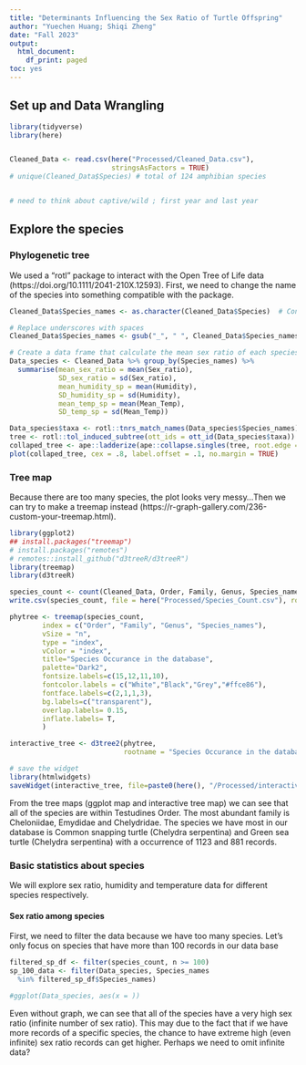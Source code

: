 ```yaml
---
title: "Determinants Influencing the Sex Ratio of Turtle Offspring"
author: "Yuechen Huang; Shiqi Zheng"
date: "Fall 2023"
output:
  html_document:
    df_print: paged
toc: yes
---
```


## Set up and Data Wrangling
```r
library(tidyverse)
library(here)


Cleaned_Data <- read.csv(here("Processed/Cleaned_Data.csv"), 
                         stringsAsFactors = TRUE)
# unique(Cleaned_Data$Species) # total of 124 amphibian species


# need to think about captive/wild ; first year and last year
```

## Explore the species 
### Phylogenetic tree
We used a "rotl" package to interact with the Open Tree of Life data (https://doi.org/10.1111/2041-210X.12593). First, we need to change the name of the species into something compatible with the package.

```r
Cleaned_Data$Species_names <- as.character(Cleaned_Data$Species)  # Convert factors to characters

# Replace underscores with spaces
Cleaned_Data$Species_names <- gsub("_", " ", Cleaned_Data$Species_names)

# Create a data frame that calculate the mean sex ratio of each species
Data_species <- Cleaned_Data %>% group_by(Species_names) %>%
  summarise(mean_sex_ratio = mean(Sex_ratio),
            SD_sex_ratio = sd(Sex_ratio),
            mean_humidity_sp = mean(Humidity),
            SD_humidity_sp = sd(Humidity),
            mean_temp_sp = mean(Mean_Temp),
            SD_temp_sp = sd(Mean_Temp)) 

Data_species$taxa <- rotl::tnrs_match_names(Data_species$Species_names)
tree <- rotl::tol_induced_subtree(ott_ids = ott_id(Data_species$taxa))
collaped_tree <- ape::ladderize(ape::collapse.singles(tree, root.edge = FALSE)) ## tried to make this less messy but doesn't work
plot(collaped_tree, cex = .8, label.offset = .1, no.margin = TRUE)
```

### Tree map
Because there are too many species, the plot looks very messy...Then we can try to make a treemap instead (https://r-graph-gallery.com/236-custom-your-treemap.html).

```r
library(ggplot2)
## install.packages("treemap")
# install.packages("remotes")
# remotes::install_github("d3treeR/d3treeR")
library(treemap)
library(d3treeR)

species_count <- count(Cleaned_Data, Order, Family, Genus, Species_names)
write.csv(species_count, file = here("Processed/Species_Count.csv"), row.names = FALSE)

phytree <- treemap(species_count, 
        index = c("Order", "Family", "Genus", "Species_names"),
        vSize = "n",
        type = "index",
        vColor = "index",
        title="Species Occurance in the database",
        palette="Dark2",
        fontsize.labels=c(15,12,11,10),
        fontcolor.labels = c("White","Black","Grey","#ffce86"),
        fontface.labels=c(2,1,1,3),  
        bg.labels=c("transparent"), 
        overlap.labels= 0.15,
        inflate.labels= T,
        )

interactive_tree <- d3tree2(phytree, 
                            rootname = "Species Occurance in the database")

# save the widget
library(htmlwidgets)
saveWidget(interactive_tree, file=paste0(here(), "/Processed/interactiveTreemap.html"))
```

From the tree maps (ggplot map and interactive tree map) we can see that all of the species are within Testudines Order. The most abundant family is Cheloniidae, Emydidae and Chelydridae. The species we have most in our database is Common snapping turtle (Chelydra serpentina) and Green sea turtle (Chelydra serpentina) with a occurrence of 1123 and 881 records.

### Basic statistics about species
We will explore sex ratio, humidity and temperature data for different species respectively.

#### Sex ratio among species
First, we need to filter the data because we have too many species. Let's only focus on species that have more than 100 records in our data base
```r

filtered_sp_df <- filter(species_count, n >= 100)
sp_100_data <- filter(Data_species, Species_names
  %in% filtered_sp_df$Species_names)

#ggplot(Data_species, aes(x = ))
```

Even without graph, we can see that all of the species have a very high sex ratio (infinite number of sex ratio). This may due to the fact that if we have more records of a specific species, the chance to have extreme high (even infinite) sex ratio records can get higher. Perhaps we need to omit infinite data? 
